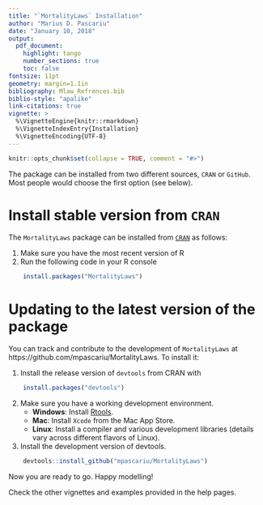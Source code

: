 ---
title: "`MortalityLaws` Installation"
author: "Marius D. Pascariu"
date: "January 10, 2018"
output: 
  pdf_document:
    highlight: tango
    number_sections: true
    toc: false
fontsize: 11pt
geometry: margin=1.1in
bibliography: Mlaw_Refrences.bib
biblio-style: "apalike"
link-citations: true
vignette: >
  %\VignetteEngine{knitr::rmarkdown}
  %\VignetteIndexEntry{Installation}
  %\VignetteEncoding{UTF-8}
---

```{r setup, include = FALSE}
knitr::opts_chunk$set(collapse = TRUE, comment = "#>")
```

The package can be installed from two different sources, `CRAN` or `GitHub`. Most people would choose the first option (see below).

# Install stable version from `CRAN`

The `MortalityLaws` package can be installed from [`CRAN`](https://cran.r-project.org/web/packages/MortalityLaws/index.html) as follows:

1. Make sure you have the most recent version of R
2. Run the following code in your R console 

```{r, eval=FALSE}
    install.packages("MortalityLaws")
```

# Updating to the latest version of the package
You can track and contribute to the development of `MortalityLaws` at https://github.com/mpascariu/MortalityLaws. To install it:

1. Install the release version of `devtools` from CRAN with
```{r, eval=FALSE}
    install.packages("devtools")
```

2. Make sure you have a working development environment.
    * **Windows**: Install [Rtools](https://cran.r-project.org/bin/windows/Rtools/).
    * **Mac**: Install `Xcode` from the Mac App Store.
    * **Linux**: Install a compiler and various development libraries (details vary across different flavors of Linux).

3. Install the development version of devtools.

```{r, eval=FALSE}
    devtools::install_github("mpascariu/MortalityLaws")
```


\vspace{2cm}

Now you are ready to go. Happy modelling!

Check the other vignettes and examples provided in the help pages.
